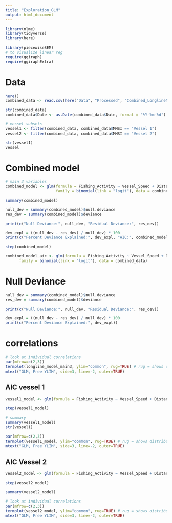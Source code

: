 ```yaml
---
title: "Exploration_GLM"
output: html_document
---
```


```r
library(nlme)
library(tidyverse)
library(here)

library(piecewiseSEM)
# to visualize linear reg
require(ggiraph)
require(ggiraphExtra)
```
# Data
```r
here()
combined_data <- read.csv(here("Data", "Processed", "Combined_LonglineNPP_Processed.csv"))

str(combined_data)
combined_data$Date <- as.Date(combined_data$Date, format = "%Y-%m-%d")

# vessel subsets
vessel1 <- filter(combined_data, combined_data$MMSI == "Vessel 1")
vessel2 <- filter(combined_data, combined_data$MMSI == "Vessel 2")

str(vessel1)
vessel
```

# Combined model
```r
# main 3 variables 
combined_model <- glm(formula = Fishing_Activity ~ Vessel_Speed + Distance_From_Shore + NPP_Mean + Latitude + Longitude,
                      family = binomial(link = "logit"), data = combined_data)

summary(combined_model)

```

```r
null_dev = summary(combined_model)$null.deviance
res_dev = summary(combined_model)$deviance

print(c("Null Deviance:", null_dev, "Residual Deviance:", res_dev))

dev_expl = ((null_dev - res_dev) / null_dev) * 100
print(c("Percent Deviance Explained:", dev_expl, "AIC:", combined_model$aic))
```

```r
step(combined_model)
```

```r
combined_model_aic <- glm(formula = Fishing_Activity ~ Vessel_Speed + Distance_From_Shore + Latitude + Longitude, 
      family = binomial(link = "logit"), data = combined_data)


```

# Null Deviance
```r
null_dev = summary(combined_model)$null.deviance
res_dev = summary(combined_model)$deviance

print(c("Null Deviance:", null_dev, "Residual Deviance:", res_dev))

dev_expl = ((null_dev - res_dev) / null_dev) * 100
print(c("Percent Deviance Explained:", dev_expl))

```

# correlations
```r
# look at individual correlations
par(mfrow=c(2,3))
termplot(longline_model_main3, ylim="common", rug=TRUE) # rug = shows distribution of points
mtext("GLM, Free YLIM", side=3, line=-2, outer=TRUE)
```

## AIC vessel 1
```r
vessel1_model <- glm(formula = Fishing_Activity ~ Vessel_Speed + Distance_From_Shore + NPP_Mean + Latitude + Longitude + Date, family = binomial(link = "logit"), data = vessel1)

step(vessel1_model)

```

```r
# summary 
summary(vessel1_model)
str(vessel1)
```
```r
par(mfrow=c(2,3))
termplot(vessel1_model, ylim="common", rug=TRUE) # rug = shows distribution of points
mtext("GLM, Free YLIM", side=3, line=-2, outer=TRUE)
```


## AIC Vessel 2
```r
vessel2_model <- glm(formula = Fishing_Activity ~ Vessel_Speed + Distance_From_Shore + NPP_Mean + Latitude + Longitude + Date, family = binomial(link = "logit"), data = vessel2)

step(vessel2_model)

summary(vessel2_model)
```
```r
# look at individual correlations
par(mfrow=c(2,3))
termplot(vessel2_model, ylim="common", rug=TRUE) # rug = shows distribution of points
mtext("GLM, Free YLIM", side=3, line=-2, outer=TRUE)
```

